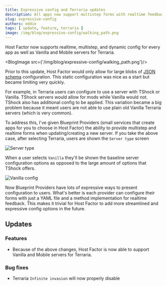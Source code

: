 ```yaml
---
title: Expressive config and Terraria updates
description: All apps now support multistep forms with realtime feedback
slug: expressive-config
authors: eddie
tags: [ update, feature, terraria ]
image: /img/blog/expressive-config/walking_path.png
---
```


Host Factor now supports realtime, multistep, and dynamic config for every app
as well as Vanilla and Mobile servers for Terraria.

<BlogImage src={'/img/blog/expressive-config/walking_path.png'}/>

<!--truncate-->

Prior to this update, Host Factor would only allow for large blobs of [JSON schema](https://json-schema.org/)
configuration. This static configuration was nice as a start but became limiting very quickly.

For example, in Terraria users can configure to use a server with TShock or Vanilla. TShock servers would allow
for mods while Vanilla would not. TShock also has additional config to be applied. This variation became a big
problem because it meant users are not able to use plain old Vanilla Terraria servers (which is very common).

To address this, I've given Blueprint Providers (small services that create apps for you to choose in Host Factor)
the ability to provide multistep and realtime forms when updating/creating a new server. If you take the above case,
after selecting Terraria, users are shown the `Server type` screen

![Server type](/img/blog/expressive-config/server-type.png)

When a user selects `Vanilla` they'll be shown the baseline server configuration options as opposed to the large
amount of options that TShock offers.

![Vanilla config](/img/blog/expressive-config/vanilla-config.png)

Now Blueprint Providers have lots of expressive ways to present configuration to users. What's better is each provider
can configure their forms with just a YAML file and a method implementation for realtime feedback. This makes it
trivial for Host Factor to add more streamlined and expressive config options in the future.

## Updates

### Features
* Because of the above changes, Host Factor is now able to support Vanilla and Mobile servers for Terraria.

### Bug fixes
* Terraria `Infinite invasion` will now properly disable
